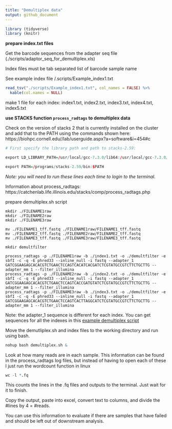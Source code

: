 ```yaml
---
title: "Demultiplex data"
output: github_document
---
```

```r
library (tidyverse)
library (knitr)
```

**prepare index.txt files**

Get the barcode sequences from the adapter seq file (./scripts/adaptor_seq_for_demultiplex.xls)

Index files must be tab separated list of barcode <tab> sample name

See example index file /.scripts/Example_index1.txt

```r
read_tsv("./scripts/Example_index1.txt", col_names = FALSE) %>% 
  kable(col.names = NULL)
```

make 1 file for each index: index1.txt, index2.txt, index3.txt, index4.txt, index5.txt

**use STACKS function `process_radtags` to demultiplex data**

Check on the version of stacks 2 that is currently installed on the cluster and add that to the PATH using the commands shown here: https://biohpc.cornell.edu//lab/userguide.aspx?a=software&i=454#c

```r
# First specify the library path and path to stacks-2.59:

export LD_LIBRARY_PATH=/usr/local/gcc-7.3.0/lib64:/usr/local/gcc-7.3.0/lib

export PATH=/programs/stacks-2.59/bin:$PATH
```

*Note: you will need to run these lines each time to login to the terminal.*

Information about process_radtags: https://catchenlab.life.illinois.edu/stacks/comp/process_radtags.php


prepare demultiplex.sh script

```
mkdir ./FILENAME1raw
mkdir ./FILENAME2raw
mkdir ./FILENAME3raw

mv ./FILENAME1_tff.fastq ./FILENAME1raw/FILENAME1_tff.fastq
mv ./FILENAME2_tff.fastq ./FILENAME2raw/FILENAME2_tff.fastq
mv ./FILENAME3_tff.fastq ./FILENAME3raw/FILENAME3_tff.fastq

mkdir demultfilter

process_radtags -p ./FILENAME1raw -b ./index1.txt -o ./demultfilter -e sbfI -c -q -E phred33 --inline_null -i fastq --adapter_1 GATCGGAAGAGCACACGTCTGAACTCCAGTCACATCACGATCTCGTATGCCGTCTTCTGCTTG --adapter_mm 1 --filter_illumina
process_radtags -p ./FILENAME2raw -b ./index2.txt -o ./demultfilter -e sbfI -c -q -E phred33 --inline_null -i fastq --adapter_1 GATCGGAAGAGCACACGTCTGAACTCCAGTCACCGATGTATCTCGTATGCCGTCTTCTGCTTG --adapter_mm 1 --filter_illumina
process_radtags -p ./FILENAME3raw -b ./index3.txt -o ./demultfilter -e sbfI -c -q -E phred33 --inline_null -i fastq --adapter_1 GATCGGAAGAGCACACGTCTGAACTCCAGTCACTTAGGCATCTCGTATGCCGTCTTCTGCTTG --adapter_mm 1 --filter_illumina
```

Note: the adapter_1 sequence is different for each index. You can get sequences for all the indexes in this [example demultiplex script](./scripts/demultiplex_index1_to_index27.sh)

Move the demutliplex.sh and index files to the working directory and run using bash. 

```r
nohup bash demultiplex.sh &
```

Look at how many reads are in each sample. This information can be found in the process_radtags log files, but instead of having to open each of these I just run the wordcount function in linux

```r
wc -l *.fq
```

This counts the lines in the .fq files and outputs to the terminal. Just wait for it to finish.

Copy the output, paste into excel, convert text to columns, and divide the #lines by 4 = #reads.

You can use this information to evaluate if there are samples that have failed and should be left out of downstream analysis.